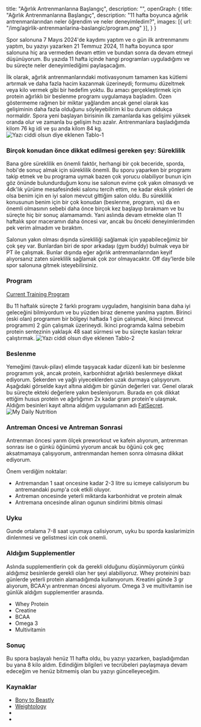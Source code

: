   title: "Ağırlık Antrenmanlarına Başlangıç",
  description: "",
  openGraph: {
    title: "Ağırlık Antrenmanlarına Başlangıç",
    description: "11 hafta boyunca ağırlık antrenmanlarından neler öğrendim ve neler deneyimledim?",
    images: [{ url: "/img/agirlik-antrenmanlarina-baslangic/program.png" }],
  }
}

Spor salonuna 7 Mayıs 2024'de kaydımı yaptım ve o gün ilk antrenmanımı yaptım, bu yazıyı yazarken 21 Temmuz 2024, 11 hafta boyunca spor salonuna hiç ara vermeden devam ettim ve bundan sonra da devam etmeyi düşünüyorum.
Bu yazıda 11 hafta içinde hangi programları uyguladığımı ve bu süreçte neler deneyimlediğimi paylaşacağım.
 
İlk olarak, ağırlık antrenmanlarındaki motivasyonum tamamen kas kütlemi artırmak ve daha fazla hacim kazanmak üzerineydi; formumu düzeltmek veya kilo vermek gibi bir hedefim yoktu. 
Bu amacı gerçekleştirmek için protein ağırlıklı bir beslenme programı uygulamaya başladım. 
Özen göstermeme rağmen bir miktar yağlandım ancak genel olarak kas gelişiminin daha fazla olduğunu söyleyebilirim ki bu durum oldukça normaldir. 
Spora yeni başlayan birisinin ilk zamanlarda kas gelişimi yüksek oranda olur ve zamanla bu gelişim hızı azalır. Antrenmanlara başladığımda kilom 76 kg idi ve şu anda kilom 84 kg.
![Yazı ciddi olsun diye eklenen Tablo-1](https://bonytobeastly.com/wp-content/uploads/2023/06/how-much-muscle-can-you-gain-per-year-1.jpg "this is")

### Birçok konudan önce dikkat edilmesi gereken şey: Süreklilik
Bana göre süreklilik en önemli faktör, herhangi bir çok beceride, sporda, hobi'de sonuç almak için süreklilik önemli. Bu sporu yaparken bir programı takip etmek ve bu programa uymak bazen çok yorucu olabiliyor
bunun için göz önünde bulundurduğum konu ise salonun evime çok yakın olmasıydı ve 4dk'lık yürüme mesafesindeki salonu tercih ettim, ne kadar eksik yönleri de olsa benim için en iyi salon mevcut gittiğim salon oldu.
Bu süreklilik konusunun benim için bir çok konudan (beslenme, program, vs) da en önemli olmasının sebebi daha önce birçok kez başlayıp bırakmam ve bu süreçte hiç bir sonuç alamamamdı. 
Yani aslında devam etmekte olan 11 haftalık spor maceramın daha öncesi var, ancak bu önceki deneyimlerimden pek verim almadım ve bıraktım.

Salonun yakın olması dışında sürekliliği sağlamak için yapabileceğimiz bir çok şey var. Bunlardan biri de spor arkadaşı (gym buddy) bulmak veya bir PT ile çalışmak.
Bunlar dışında eğer ağırlık antrenmanlarından keyif alıyorsanız zaten süreklilik sağlamak çok zor olmayacaktır. Off day'lerde bile spor salonuna gitmek isteyebilirsiniz.

### Program
[Current Training Program](/img/agirlik-antrenmanlarina-baslangic/NewHypertrophyProgram.pdf)

Bu 11 haftalık süreçte 2 farklı programı uyguladım, hangisinin bana daha iyi geleceğini bilmiyordum ve bu yüzden biraz deneme yanılma yaptım.
Birinci (eski olan) programım bir bölgeyi haftada 1 gün çalışmak, ikinci (mevcut programım) 2 gün çalışmak üzerineydi. İkinci programda kalma sebebim protein sentezinin yaklaşık 48 saat sürmesi ve bu süreçte kasları tekrar çalıştırmak.
![Yazı ciddi olsun diye eklenen Tablo-2](https://weightology.net/wp-content/uploads/2017/07/muscle-protein-synthesis-time-course-2.jpg)

### Beslenme
Yemeğimi (tavuk-pilav) elimde taşıyacak kadar düzenli katı bir beslenme programım yok, ancak protein, karbonhidrat ağırlıklı beslenmeye dikkat ediyorum. 
Şekerden ve yağlı yiyeceklerden uzak durmaya çalışıyorum. 
Aşağıdaki görselde kayıt altına aldığım bir günün değerleri var. Genel olarak bu süreçte ekteki değerlere yakın besleniyorum. 
Burada en çok dikkat ettiğim husus protein ve ağırlığımın 2x kadar gram protein'e ulaşmak.
Aldığım besinleri kayıt altına aldığım uygulamanın adı [FatSecret](https://www.fatsecret.com.tr/).
![My Daily Nutrition](/img/agirlik-antrenmanlarina-baslangic/macros.jpeg)

### Antreman Oncesi ve Antreman Sonrasi
Antrenman öncesi yarım ölçek preworkout ve kafein alıyorum, antrenman sonrası ise o günkü öğünümü yiyorum ancak bu öğünü çok geç aksatmamaya çalışıyorum, 
antrenmandan hemen sonra olmasına dikkat ediyorum.

Önem verdiğim noktalar:
- Antremandan 1 saat oncesine kadar  2-3 litre su icmeye calisiyorum bu antremandaki pump'a cok etkili oluyor.
- Antreman oncesinde yeterli miktarda karbonhidrat ve protein almak
- Antremana oncesinde alinan ogunun sindirimi bitmis olmasi

### Uyku
Gunde ortalama 7-8 saat uyumaya calisiyorum, uyku bu sporda kaslarimizin dinlenmesi ve gelistmesi icin cok onemli.

### Aldığım Supplementler
Aslında supplementlerin çok da gerekli olduğunu düşünmüyorum çünkü aldığımız besinlerde gerekli olan her şeyi alabiliyoruz. 
Whey proteinini bazı günlerde yeterli protein alamadığımda kullanıyorum. Kreatini günde 3 gr alıyorum, BCAA'yı antrenman öncesi alıyorum. 
Omega 3 ve multivitamin ise günlük aldığım supplementler arasında.

- Whey Protein
- Creatine
- BCAA
- Omega 3
- Multivitamin

### Sonuç

Bu spora başlayalı henüz 11 hafta oldu, bu yazıyı yazarken, başladığımdan bu yana 8 kilo aldım.
Edindiğim bilgileri ve tecrübeleri paylaşmaya devam edeceğim ve henüz bitmemiş olan bu yazıyı güncelleyeceğim.

### Kaynaklar
- [Bony to Beastly](https://bonytobeastly.com/)
- [Weightology](https://weightology.net/)
- <YouTube videoId="lsW-8czggKg"/>
- <YouTube videoId="dhHZQUP8pUA" />
